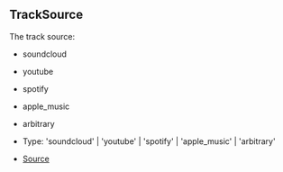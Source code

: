 ## TrackSource

The track source:
- soundcloud
- youtube
- spotify
- apple_music
- arbitrary

- Type: 'soundcloud' \| 'youtube' \| 'spotify' \| 'apple_music' \| 'arbitrary'

- [Source](https://github.com/Androz2091/discord-player/blob/e5339f1/packages/discord-player/src/types/types.ts#L64)